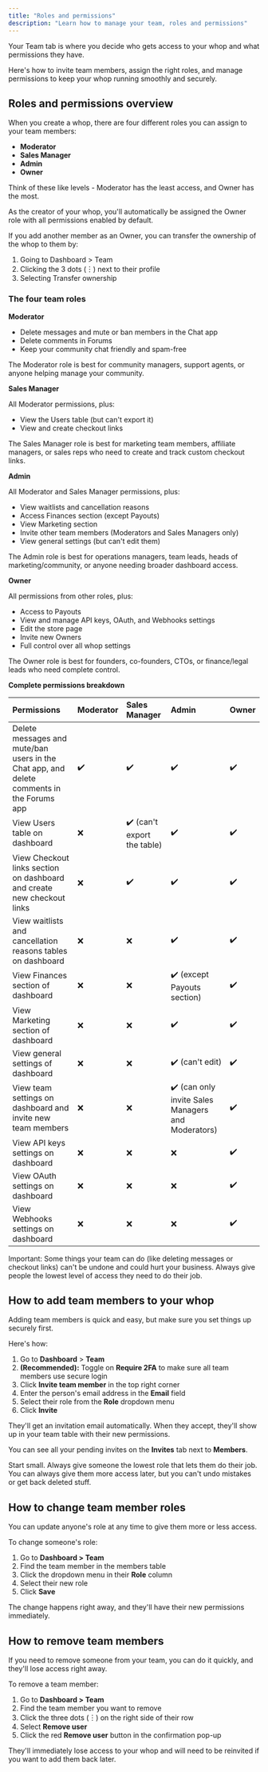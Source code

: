 ```yaml
---
title: "Roles and permissions"
description: "Learn how to manage your team, roles and permissions"
---
```


Your Team tab is where you decide who gets access to your whop and what permissions they have.

Here's how to invite team members, assign the right roles, and manage permissions to keep your whop running smoothly and securely.

## Roles and permissions overview

When you create a whop, there are four different roles you can assign to your team members:

- **Moderator**
- **Sales Manager**
- **Admin**
- **Owner**

Think of these like levels - Moderator has the least access, and Owner has the most.

As the creator of your whop, you'll automatically be assigned the Owner role with all permissions enabled by default.

<Tip>
  If you add another member as an Owner, you can transfer the ownership of the whop to them by:

  1. Going to Dashboard \> Team
  2. Clicking the 3 dots (︙) next to their profile
  3. Selecting Transfer ownership
</Tip>

### The four team roles

**Moderator**

- Delete messages and mute or ban members in the Chat app
- Delete comments in Forums
- Keep your community chat friendly and spam-free

<Tip>
  The Moderator role is best for community managers, support agents, or anyone helping manage your community.
</Tip>

**Sales Manager**

All Moderator permissions, plus:

- View the Users table (but can't export it)
- View and create checkout links

<Tip>
  The Sales Manager role is best for marketing team members, affiliate managers, or sales reps who need to create and track custom checkout links.
</Tip>

**Admin**

All Moderator and Sales Manager permissions, plus:

- View waitlists and cancellation reasons
- Access Finances section (except Payouts)
- View Marketing section
- Invite other team members (Moderators and Sales Managers only)
- View general settings (but can't edit them)

<Tip>
  The Admin role is best for operations managers, team leads, heads of marketing/community, or anyone needing broader dashboard access.
</Tip>

**Owner**

All permissions from other roles, plus:

- Access to Payouts
- View and manage API keys, OAuth, and Webhooks settings
- Edit the store page
- Invite new Owners
- Full control over all whop settings

<Tip>
  The Owner role is best for founders, co-founders, CTOs, or finance/legal leads who need complete control.
</Tip>

**Complete permissions breakdown**

| Permissions                                                                               | Moderator | Sales Manager               | Admin                                              | Owner |
| :---------------------------------------------------------------------------------------- | :-------- | :-------------------------- | :------------------------------------------------- | :---- |
| Delete messages and mute/ban users in the Chat app, and delete comments in the Forums app | ✔️        | ✔️                          | ✔️                                                 | ✔️    |
| View Users table on dashboard                                                             | ❌         | ✔️ (can't export the table) | ✔️                                                 | ✔️    |
| View Checkout links section on dashboard and create new checkout links                    | ❌         | ✔️                          | ✔️                                                 | ✔️    |
| View waitlists and cancellation reasons tables on dashboard                               | ❌         | ❌                           | ✔️                                                 | ✔️    |
| View Finances section of dashboard                                                        | ❌         | ❌                           | ✔️ (except Payouts section)                        | ✔️    |
| View Marketing section of dashboard                                                       | ❌         | ❌                           | ✔️                                                 | ✔️    |
| View general settings of dashboard                                                        | ❌         | ❌                           | ✔️ (can't edit)                                    | ✔️    |
| View team settings on dashboard and invite new team members                               | ❌         | ❌                           | ✔️ (can only invite Sales Managers and Moderators) | ✔️    |
| View API keys settings on dashboard                                                       | ❌         | ❌                           | ❌                                                  | ✔️    |
| View OAuth settings on dashboard                                                          | ❌         | ❌                           | ❌                                                  | ✔️    |
| View Webhooks settings on dashboard                                                       | ❌         | ❌                           | ❌                                                  | ✔️    |

<Warning>
  Important: Some things your team can do (like deleting messages or checkout links) can't be undone and could hurt your business. Always give people the lowest level of access they need to do their job.
</Warning>

## How to add team members to your whop

Adding team members is quick and easy, but make sure you set things up securely first.

Here's how:

1. Go to **Dashboard** \> **Team**
2. **(Recommended):** Toggle on **Require 2FA** to make sure all team members use secure login
3. Click **Invite team member** in the top right corner
4. Enter the person's email address in the **Email** field
5. Select their role from the **Role** dropdown menu
6. Click **Invite**

They'll get an invitation email automatically. When they accept, they'll show up in your team table with their new permissions.

You can see all your pending invites on the **Invites** tab next to **Members**.

<Warning>
  Start small. Always give someone the lowest role that lets them do their job. You can always give them more access later, but you can't undo mistakes or get back deleted stuff.
</Warning>

## How to change team member roles

You can update anyone's role at any time to give them more or less access.

To change someone's role:

1. Go to **Dashboard \> Team**
2. Find the team member in the members table
3. Click the dropdown menu in their **Role** column
4. Select their new role
5. Click **Save**

The change happens right away, and they'll have their new permissions immediately.

## How to remove team members

If you need to remove someone from your team, you can do it quickly, and they'll lose access right away.

To remove a team member:

1. Go to **Dashboard \> Team**
2. Find the team member you want to remove
3. Click the three dots (︙) on the right side of their row
4. Select **Remove user**
5. Click the red **Remove user** button in the confirmation pop-up

They'll immediately lose access to your whop and will need to be reinvited if you want to add them back later.